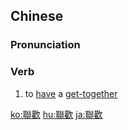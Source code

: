 {{also|联欢}}
==Chinese==
{{zh-forms|s=联欢}}

===Pronunciation===
{{zh-pron
|m=liánhuān
|mn=liân-hoan
|cat=v
}}

===Verb===
{{zh-verb}}

# {{lb|zh|Elementary Mandarin}} to [[have]] a [[get-together]]

[[ko:聯歡]]
[[hu:聯歡]]
[[ja:聯歡]]